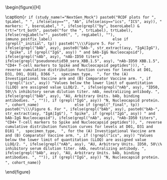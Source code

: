 \begin{figure}[H]
\center

\includegraphics[width=1\textwidth]{`r here("immuno_graphical", "output", attr(config,"config"), paste0("Marker_Rcdf_", ifelse(asy=="","", paste0(asy,"_")), gsub("_initial|_final", "", tp), "_", trt, "_", bsero, "_", reg, study_name, if (study_name == "NextGen_Mock") str_extract(tp, "_(initial|final)$"), ".pdf"))`}

\caption{`r if (study_name!="NextGen_Mock") paste0("RCDF plots for ", tpLabel, " ", ifelse(asy=="", "Ab", ifelse(asy=="ics", "ICS", asy)), " markers: ", bseroLabel," ", ifelse(grepl("by", bseroLabel) & trt!="trt_both", paste0("for the ", trtLabel), trtLabel), ifelse(regLabel!="", paste0(", ", regLabel), ""), immuno_postfix_label)                           else if (grepl("_initial", tp)) paste0("\\\\Figure 5. For ", ifelse(grepl("bAb", asy), paste0("bAb-", str_extract(asy, "IgA|IgG"), " Spike", if (grepl("IgG", asy)) " and bAb-IgG Nucleocapsid"), ifelse(grepl("nAb", asy), "nAb-ID50 titers", ifelse(grepl("pseudoneutid50_sera_XBB.1.5", asy), "nAb-ID50 XBB.1.5", "CD4+ T-cell markers to Spike and Nucleocapsid peptides"))), ", reverse cumulative distribution function curves for levels at D01, D31, D91, D181, D366 ",  specimen_type,  ", for the (A) Investigational Vaccine arm and (B) Comparator Vaccine arm. ", if (!grepl("ics", asy)) "Values below the lower limit of quantitation (LLOQ) are assigned value LLOQ/2. ", ifelse(grepl("nAb", asy), "ID50, 50\\% inhibitory serum dilution titer. nAb, neutralizing antibody. ", ifelse(grepl("bAb", asy), "AU, Arbitrary Units. bAb, binding antibodies. ", "")), if (grepl("IgG", asy)) "N, Nucleocapsid protein. ", cohort_name)                else if (grepl("_final", tp)) paste0("\\\\Figure 6. For ", ifelse(grepl("bAb", asy), paste0("bAb-", str_extract(asy, "IgA|IgG"), " Spike", if (grepl("IgG", asy)) " and bAb-IgG Nucleocapsid"), ifelse(grepl("nAb", asy), "nAb-ID50 titers", "CD4+ T-cell markers to Spike and Nucleocapsid peptides")), ", reverse cumulative distribution function curves for levels at D01, D31 and D181 ",  specimen_type,  ", for the (A) Investigational Vaccine arm and (B) Comparator Vaccine arm. ", if (!grepl("ics", asy)) "Values below the lower limit of quantitation (LLOQ) are assigned value LLOQ/2. ", ifelse(grepl("nAb", asy), "AU, Arbitrary Units. ID50, 50\\% inhibitory serum dilution titer. nAb, neutralizing antibody. ", ifelse(grepl("bAb", asy), "AU, Arbitrary Units. bAb, binding antibodies. ", "")), if (grepl("IgG", asy)) "N, Nucleocapsid protein. ", cohort_name)`}

\end{figure}

\hphantom{Random text to appease the latex god}
